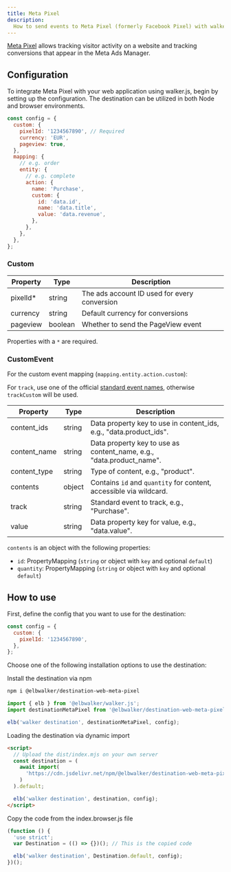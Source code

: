 ```yaml
---
title: Meta Pixel
description:
  How to send events to Meta Pixel (formerly Facebook Pixel) with walker.js
---
```



<PackageLink
  browser="@elbwalker/destination-web-meta-pixel"
  es5="@elbwalker/destination-web-meta-pixel"
  github="packages/destinations/web/meta-pixel"
  npm="@elbwalker/destination-web-meta-pixel"
/>

[Meta Pixel](https://developers.facebook.com/docs/meta-pixel/) allows tracking
visitor activity on a website and tracking conversions that appear in the Meta
Ads Manager.

## Configuration

To integrate Meta Pixel with your web application using walker.js, begin by
setting up the configuration. The destination can be utilized in both Node and
browser environments.

```js
const config = {
  custom: {
    pixelId: '1234567890', // Required
    currency: 'EUR',
    pageview: true,
  },
  mapping: {
    // e.g. order
    entity: {
      // e.g. complete
      action: {
        name: 'Purchase',
        custom: {
          id: 'data.id',
          name: 'data.title',
          value: 'data.revenue',
        },
      },
    },
  },
};
```

### Custom

| Property  | Type    | Description                                  |
| --------- | ------- | -------------------------------------------- |
| pixelId\* | string  | The ads account ID used for every conversion |
| currency  | string  | Default currency for conversions             |
| pageview  | boolean | Whether to send the PageView event           |

Properties with a `*` are required.

### CustomEvent

For the custom event mapping (`mapping.entity.action.custom`):

For `track`, use one of the official
[standard event names](https://developers.facebook.com/docs/facebook-pixel/reference#standard-events),
otherwise `trackCustom` will be used.

| Property     | Type   | Description                                                          |
| ------------ | ------ | -------------------------------------------------------------------- |
| content_ids  | string | Data property key to use in content_ids, e.g., "data.product_ids".   |
| content_name | string | Data property key to use as content_name, e.g., "data.product_name". |
| content_type | string | Type of content, e.g., "product".                                    |
| contents     | object | Contains `id` and `quantity` for content, accessible via wildcard.   |
| track        | string | Standard event to track, e.g., "Purchase".                           |
| value        | string | Data property key for value, e.g., "data.value".                     |

`contents` is an object with the following properties:

- `id`: PropertyMapping (`string` or object with `key` and optional `default`)
- `quantity`: PropertyMapping (`string` or object with `key` and optional
  `default`)

## How to use

First, define the config that you want to use for the destination:

```js
const config = {
  custom: {
    pixelId: '1234567890',
  },
};
```

Choose one of the
following&nbsp;<Link to="/docs/destinations/web/#installation">installation
options</Link> to use the destination:

<Tabs>
  <TabItem value="ts" label="TypeScript" default>
Install the destination via npm

```bash
npm i @elbwalker/destination-web-meta-pixel
```

```js
import { elb } from '@elbwalker/walker.js';
import destinationMetaPixel from '@elbwalker/destination-web-meta-pixel';

elb('walker destination', destinationMetaPixel, config);
```

  </TabItem>
  <TabItem value="script" label="Script">

Loading the destination via dynamic import

```html
<script>
  // Upload the dist/index.mjs on your own server
  const destination = (
    await import(
      'https://cdn.jsdelivr.net/npm/@elbwalker/destination-web-meta-pixel/dist/index.mjs'
    )
  ).default;

  elb('walker destination', destination, config);
</script>
```

  </TabItem>
  <TabItem value="code" label="Code">
Copy the code from the&nbsp;<Link to="https://cdn.jsdelivr.net/npm/@elbwalker/destination-web-meta-pixel@latest/dist/index.browser.js">index.browser.js</Link> file

```js
(function () {
  'use strict';
  var Destination = (() => {})(); // This is the copied code

  elb('walker destination', Destination.default, config);
})();
```

  </TabItem>
</Tabs>
